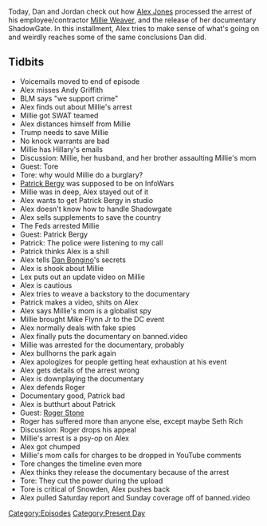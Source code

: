 {{DEFAULTSORT:
    #_EPISODE_0471:August 14-16, 2020
}}{{Episode
    | title             = August 14-16, 2020
    | caption           = Listen to this episode on [https://knowledgefight.libsyn.com/471-august-14-16-2020 Libsyn] [https://open.spotify.com/episode/1d0kd8673gqlUDeOpZJPp2 Spotify], Read the [[Transcript/471: August 14-16, 2020|Unofficial Transcript]]
    | episodeNumber     = 471
    | length            = 01:59:06
    | airDate           = August 19, 2020
    | coverageStartDate = August 14, 2020
    | coverageEndDate   = August 16, 2020
    | episodeType       = [[:Category:Present Day|Present Day]]
    | appearance        = [[Millie Weaver]], [[Tore (Terpsichore Lindeman)]], [[Patrick Bergy]], [[Dan Bongino]], [[Mike Flynn Jr]], [[Roger Stone]], [[Seth Rich]], [[Edward Snowden]]
    | oocDrop           = Shadowgate is the gate of all gates
    | previousEpisode   = [[470: ShadowGate]]
    | nextEpisode       = [[472: August 17-19, 2020]]
}}

{{Stub}}

Today, Dan and Jordan check out how [[Alex Jones]] processed the arrest of his employee/contractor [[Millie Weaver]], and the release of her documentary ShadowGate. In this installment, Alex tries to make sense of what's going on and weirdly reaches some of the same conclusions Dan did.

==Tidbits==

*Voicemails moved to end of episode
*Alex misses Andy Griffith
*BLM says "we support crime"
*Alex finds out about Millie's arrest
*Millie got SWAT teamed
*Alex distances himself from Millie
*Trump needs to save Millie
*No knock warrants are bad
*Millie has Hillary's emails
*Discussion: Millie, her husband, and her brother assaulting Millie's mom
*Guest: Tore
*Tore: why would Millie do a burglary?
*[[Patrick Bergy]] was supposed to be on InfoWars
*Millie was in deep, Alex stayed out of it
*Alex wants to get Patrick Bergy in studio
*Alex doesn't know how to handle Shadowgate
*Alex sells supplements to save the country
*The Feds arrested Millie
*Guest: Patrick Bergy
*Patrick: The police were listening to my call
*Patrick thinks Alex is a shill
*Alex tells [[Dan Bongino]]'s secrets
*Alex is shook about Millie
*Lex puts out an update video on Millie
*Alex is cautious
*Alex tries to weave a backstory to the documentary
*Patrick makes a video, shits on Alex
*Alex says Millie's mom is a globalist spy
*Millie brought Mike Flynn Jr to the DC event
*Alex normally deals with fake spies
*Alex finally puts the documentary on banned.video
*Millie was arrested for the documentary, probably
*Alex bullhorns the park again
*Alex apologizes for people getting heat exhaustion at his event
*Alex gets details of the arrest wrong
*Alex is downplaying the documentary
*Alex defends Roger
*Documentary good, Patrick bad
*Alex is butthurt about Patrick
*Guest: [[Roger Stone]]
*Roger has suffered more than anyone else, except maybe Seth Rich
*Discussion: Roger drops his appeal
*Millie's arrest is a psy-op on Alex
*Alex got chumped
*Millie's mom calls for charges to be dropped in YouTube comments
*Tore changes the timeline even more
*Alex thinks they release the documentary because of the arrest
*Tore: They cut the power during the upload
*Tore is critical of Snowden, Alex pushes back
*Alex pulled Saturday report and Sunday coverage off of banned.video

[[Category:Episodes]]
[[Category:Present Day]]
